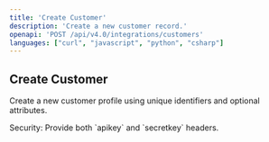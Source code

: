 ```yaml
---
title: 'Create Customer'
description: 'Create a new customer record.'
openapi: 'POST /api/v4.0/integrations/customers'
languages: ["curl", "javascript", "python", "csharp"]
---
```

## Create Customer

Create a new customer profile using unique identifiers and optional attributes.

<Info>
Security: Provide both `apikey` and `secretkey` headers.
</Info>


